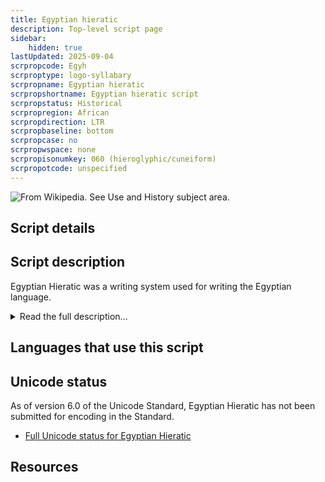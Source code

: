 ```yaml
---
title: Egyptian hieratic
description: Top-level script page
sidebar:
    hidden: true
lastUpdated: 2025-09-04
scrpropcode: Egyh
scrproptype: logo-syllabary
scrpropname: Egyptian hieratic
scrpropshortname: Egyptian hieratic script
scrpropstatus: Historical
scrpropregion: African
scrpropdirection: LTR
scrpropbaseline: bottom
scrpropcase: no
scrpropwspace: none
scrpropisonumkey: 060 (hieroglyphic/cuneiform)
scrpropotcode: unspecified
---
```



![](../images/egyh-sample.png "From Wikipedia. See Use and History subject area.")

## Script details

<ScriptDetails />

## Script description

Egyptian Hieratic was a writing system used for writing the Egyptian language.

<details>
<summary>Read the full description...</summary>It developed alongside Hieroglyphic writing and was used for administrative and religious texts from approximately 3100 BC until 650 BC.

Hieratic writing was normally written in ink with a reed brush on papyrus, whereas Hieroglyphs were inscribed in stone. Although it used a combination of pictographic and phonetic symbols, it was more cursive in form, and many of the symbols were unrelated to those used in Hieroglyphic writing. It is not the same script as cursive hieroglyphics.

There were a number of concurrent forms of Hieratic writing, displaying varying degrees of cursiveness and defined by the era and the purpose for which they were written. The varieties can broadly be divided into two categories, a highly cursive "businesshand" which employed a large number of ligatures and was used for administrative documents, and a more [uncial](/reference/glossary#uncial) "bookhand" used for academic and religious texts. There was also regional variation in the script; by about 750BC Hieratic in the North and in the South were no longer mutually intelligible. The style used in the North came to be known as Demotic, meaning "popular" and later replaced Hieratic in secular writing. Hieratic continued to be used for religious texts until about 200 AD, when it began to be replaced by the Coptic alphabet.

Prior to the 19th century BC, the Hieratic script was written both horizontally and vertically, always from right to left. During the reign of Amenemhat III from 1860-1814 BC it became the standard to write in horizontal lines from right to left. Hieratic orthography was in general more standardized than Hieroglyphic orthography as texts written in Hieroglyphics often had to accommodate decorative elements which were not a factor in administrative documents written in Hieratic.
</details>

## Languages that use this script

<WsList script='Egyh' wsMax='5' />

## Unicode status

As of version 6.0 of the Unicode Standard, Egyptian Hieratic has not been submitted for encoding in the Standard.

- [Full Unicode status for Egyptian Hieratic](/scrlang/unicode/egyh-unicode)



## Resources

<ScriptResources detailSummary='seemore' />

